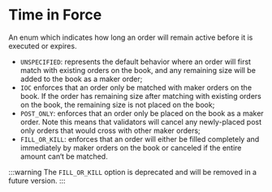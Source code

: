 # Time in Force

An enum which indicates how long an order will remain active before it is executed or expires.

- `UNSPECIFIED`: represents the default behavior where an order will first match with existing orders on the book, and any remaining size will be added to the book as a maker order;
- `IOC` enforces that an order only be matched with maker orders on the book. If the order has remaining size after matching with existing orders on the book, the remaining size is not placed on the book;
- `POST_ONLY`: enforces that an order only be placed on the book as a maker order. Note this means that validators will cancel any newly-placed post only orders that would cross with other maker orders;
- `FILL_OR_KILL`: enforces that an order will either be filled completely and immediately by maker orders on the book or canceled if the  entire amount can‘t be matched.

:::warning
The `FILL_OR_KILL` option is deprecated and will be removed in a future version.
:::
